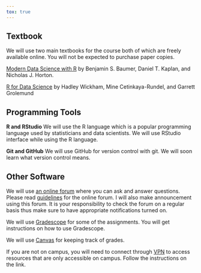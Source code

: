 ```yaml
---
tox: true
---
```


## Textbook

We will use two main textbooks for the course both of which are freely available online. You will not be expected to purchase paper copies. 

[Modern Data Science with R](https://mdsr-book.github.io/mdsr2e) by Benjamin S. Baumer, Daniel T. Kaplan, and Nicholas J. Horton. 

[R for Data Science](https://r4ds.hadley.nz/) by Hadley Wickham, Mine Cetinkaya-Rundel, and Garrett Grolemund

## Programming Tools

**R and RStudio** We will use the R language which is a popular programming language used by statisticians and data scientists. We will use RStudio interface while using the R language.

**Git and GitHub** We will use GitHub for version control with git. We will soon learn what version control means.

## Other Software

We will use [an online forum]({{< var course.discussion >}}) where you can ask and answer questions. Please read [guidelines](03-policies.html#online-discussion) for the online forum. I will also make announcement using this forum. It is your responsibility to check the forum on a regular basis thus make sure to have appropriate notifications turned on.

We will use [Gradescope]({{< var course.gradescope >}}) for some of the assignments. You will get instructions on how to use Gradescope.


We will use [Canvas]({{< var course.lms >}}) for keeping track of grades.

If you are not on campus, you will need to connect through [VPN](https://www.oit.uci.edu/help/vpn/) to access resources that are only accessible on campus. Follow the instructions on the link.
      
      
		
	